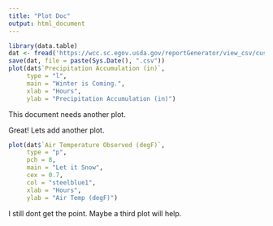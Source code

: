 ```yaml
---
title: "Plot Doc"
output: html_document
---
```


```r
library(data.table)
dat <- fread('https://wcc.sc.egov.usda.gov/reportGenerator/view_csv/customSingleStationReport/hourly/482:MT:SNTL%7Cid=%22%22%7Cname/-167,0/WTEQ::value,SNWD::value,PREC::value,TOBS::value')
save(dat, file = paste(Sys.Date(), ".csv"))
plot(dat$`Precipitation Accumulation (in)`, 
     type = "l", 
     main = "Winter is Coming.", 
     xlab = "Hours", 
     ylab = "Precipitation Accumulation (in)")
```
This document needs another plot. 


Great! Lets add another plot. 

```r
plot(dat$`Air Temperature Observed (degF)`, 
     type = "p", 
     pch = 8,
     main = "Let it Snow",
     cex = 0.7, 
     col = "steelblue1",
     xlab = "Hours", 
     ylab = "Air Temp (degF)")
```

I still dont get the point. Maybe a third plot will help. 
